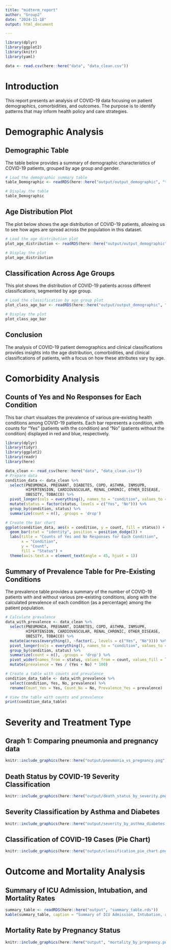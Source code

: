 ```yaml
---
title: "midterm_report"
author: "Group2"
date: "2024-11-18"
output: html_document

---
```


```r

library(dplyr)
library(ggplot2)
library(knitr)
library(yaml)

data <- read.csv(here::here("data", "data_clean.csv"))
```

# Introduction

This report presents an analysis of COVID-19 data focusing on patient demographics, comorbidities, and outcomes. The purpose is to identify patterns that may inform health policy and care strategies.

# Demographic Analysis
## Demographic Table
The table below provides a summary of demographic characteristics of COVID-19 patients, grouped by age group and gender.

```r
# Load the demographic summary table
table_Demographic <- readRDS(here::here("output/output_demographic", "table_Demographic.rds"))

# Display the table
table_Demographic
```

## Age Distribution Plot
The plot below shows the age distribution of COVID-19 patients, allowing us to see how ages are spread across the population in this dataset.
```r
# Load the age distribution plot
plot_age_distribution <- readRDS(here::here("output/output_demographic", "plot_age_distribution.rds"))

# Display the plot
plot_age_distribution
```

## Classification Across Age Groups
This plot shows the distribution of COVID-19 patients across different classifications, segmented by age group.
```r
# Load the classification by age group plot
plot_class_age_bar <- readRDS(here::here("output/output_demographic", "plot_class_age_bar.rds"))

# Display the plot
plot_class_age_bar

```
## Conclusion
The analysis of COVID-19 patient demographics and clinical classifications provides insights into the age distribution, comorbidities, and clinical classifications of patients, with a focus on how these attributes vary by age.

# Comorbidity Analysis

## Counts of Yes and No Responses for Each Condition
This bar chart visualizes the prevalence of various pre-existing health conditions among COVID-19 patients. Each bar represents a condition, with counts for "Yes" (patients with the condition) and "No" (patients without the condition) displayed in red and blue, respectively.

```r
library(dplyr)
library(tidyr)
library(ggplot2)
library(readr)
library(here)

data_clean <- read_csv(here::here("data", "data_clean.csv"))
# Prepare data
condition_data <- data_clean %>%
  select(PNEUMONIA, PREGNANT, DIABETES, COPD, ASTHMA, INMSUPR, 
         HIPERTENSION, CARDIOVASCULAR, RENAL_CHRONIC, OTHER_DISEASE, 
         OBESITY, TOBACCO) %>%
  pivot_longer(cols = everything(), names_to = "condition", values_to = "status") %>%
  mutate(status = factor(status, levels = c("Yes", "No"))) %>%
  group_by(condition, status) %>%
  summarize(count = n(), .groups = 'drop')

# Create the bar chart
ggplot(condition_data, aes(x = condition, y = count, fill = status)) +
  geom_bar(stat = "identity", position = position_dodge()) +
  labs(title = "Counts of Yes and No Responses for Each Condition",
       x = "Condition",
       y = "Count",
       fill = "Status") +
  theme(axis.text.x = element_text(angle = 45, hjust = 1))

```

## Summary of Prevalence Table for Pre-Existing Conditions
The prevalence table provides a summary of the number of COVID-19 patients with and without various pre-existing conditions, along with the calculated prevalence of each condition (as a percentage) among the patient population.

```r

# Calculate prevalence
data_with_prevalence <- data_clean %>%
  select(PNEUMONIA, PREGNANT, DIABETES, COPD, ASTHMA, INMSUPR, 
         HIPERTENSION, CARDIOVASCULAR, RENAL_CHRONIC, OTHER_DISEASE, 
         OBESITY, TOBACCO) %>%
  mutate(across(everything(), ~factor(., levels = c("Yes", "No")))) %>%
  pivot_longer(cols = everything(), names_to = "condition", values_to = "status") %>%
  group_by(condition, status) %>%
  summarize(count = n(), .groups = 'drop') %>%
  pivot_wider(names_from = status, values_from = count, values_fill = list(count = 0)) %>%
  mutate(prevalence = Yes / (Yes + No) * 100)

# Create a table with counts and prevalence
condition_data_table <- data_with_prevalence %>%
  select(condition, Yes, No, prevalence) %>%
  rename(Count_Yes = Yes, Count_No = No, Prevalence_Yes = prevalence)

# View the table with counts and prevalence
print(condition_data_table)
```

# Severity and Treatment Type

## Graph 1: Comparing pneumonia and pregnancy data

```r
knitr::include_graphics(here::here("output/pneumonia_vs_pregnancy.png"))
```

## Death Status by COVID-19 Severity Classification
```r
knitr::include_graphics(here::here("output/death_status_by_severity.png"))
```

## Severity Classification by Asthma and Diabetes
```r
knitr::include_graphics(here::here("output/severity_by_asthma_diabetes.png"))
```

## Classification of COVID-19 Cases (Pie Chart)
```r
knitr::include_graphics(here::here("output/classification_pie_chart.png"))
```

# Outcome and Mortality Analysis

## Summary of ICU Admission, Intubation, and Mortality Rates
```r
summary_table <- readRDS(here::here("output", "summary_table.rds"))
kable(summary_table, caption = "Summary of ICU Admission, Intubation, and Mortality Rates")
```

## Mortality Rate by Pregnancy Status

```r
knitr::include_graphics(here::here("output", "mortality_by_pregnancy.png"))
```

